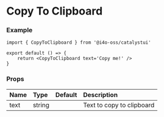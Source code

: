 
# Copy To Clipboard

<DemoCard>
	<CopyToClipboard text='Copy me!' />
</DemoCard>

### Example

```tsx
import { CopyToClipboard } from '@i4o-oss/catalystui'

export default () => {
	return <CopyToClipboard text='Copy me!' />
}
```

### Props

| Name | Type   | Default | Description               |
| :--- | :----- | :------ | :------------------------ |
| text | string |         | Text to copy to clipboard |
